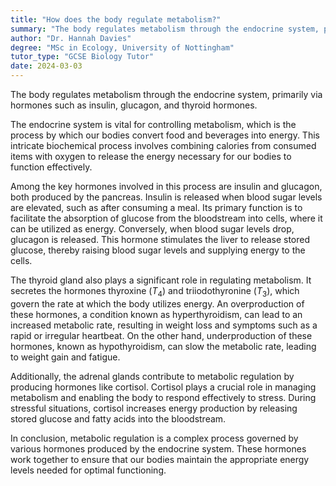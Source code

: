 ```yaml
---
title: "How does the body regulate metabolism?"
summary: "The body regulates metabolism through the endocrine system, primarily via hormones like insulin, glucagon, and thyroid hormones."
author: "Dr. Hannah Davies"
degree: "MSc in Ecology, University of Nottingham"
tutor_type: "GCSE Biology Tutor"
date: 2024-03-03
---
```


The body regulates metabolism through the endocrine system, primarily via hormones such as insulin, glucagon, and thyroid hormones.

The endocrine system is vital for controlling metabolism, which is the process by which our bodies convert food and beverages into energy. This intricate biochemical process involves combining calories from consumed items with oxygen to release the energy necessary for our bodies to function effectively.

Among the key hormones involved in this process are insulin and glucagon, both produced by the pancreas. Insulin is released when blood sugar levels are elevated, such as after consuming a meal. Its primary function is to facilitate the absorption of glucose from the bloodstream into cells, where it can be utilized as energy. Conversely, when blood sugar levels drop, glucagon is released. This hormone stimulates the liver to release stored glucose, thereby raising blood sugar levels and supplying energy to the cells.

The thyroid gland also plays a significant role in regulating metabolism. It secretes the hormones thyroxine ($T_4$) and triiodothyronine ($T_3$), which govern the rate at which the body utilizes energy. An overproduction of these hormones, a condition known as hyperthyroidism, can lead to an increased metabolic rate, resulting in weight loss and symptoms such as a rapid or irregular heartbeat. On the other hand, underproduction of these hormones, known as hypothyroidism, can slow the metabolic rate, leading to weight gain and fatigue.

Additionally, the adrenal glands contribute to metabolic regulation by producing hormones like cortisol. Cortisol plays a crucial role in managing metabolism and enabling the body to respond effectively to stress. During stressful situations, cortisol increases energy production by releasing stored glucose and fatty acids into the bloodstream.

In conclusion, metabolic regulation is a complex process governed by various hormones produced by the endocrine system. These hormones work together to ensure that our bodies maintain the appropriate energy levels needed for optimal functioning.
    